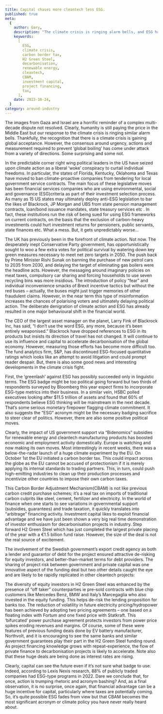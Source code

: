```yaml
---
title: Capital chases more cleantech less ESG.
published: true
meta:
  {
    author: Gary,
    description: "The climate crisis is ringing alarm bells, and ESG has been weaponized. But there is also good news, with the EU launching a carbon border tax and H2 Green Steel completing the largest private placing of the year.",
    keywords:
      [
        ESG,
        climate crisis,
        carbon border tax,
        H2 Green Steel,
        decarbonisation,
        renewable energy,
        cleantech,
        CBAM,
        investment capital,
        project financing,
        tax,
      ],
    date: 2023-10-24,
  }
category: around-industry
---
```


The images from Gaza and Israel are a horrific reminder of a complex multi-decade dispute not resolved. Clearly, humanity is still paying the price in the Middle East but our response to the climate crisis is ringing similar alarm bells. Thankfully, the recognition that there is a climate crisis is gaining global acceptance. However, the consensus around urgency, actions and measurement required to prevent ‘global boiling’ has come under attack from a variety of directions. Some surprising and some not.

In the predictable corner right wing political leaders in the US have seized upon climate action as a liberal ‘woke’ conspiracy to curtail individual freedoms. In particular, the states of Florida, Kentucky, Oklahoma and Texas have moved to ban climate-proactive companies from tendering for local government service contracts. The main focus of these legislative moves has been financial services companies who are using environmental, social and governance (ESG)criteria as part of their investment selection process. As many as 15 US states may ultimately deploy anti-ESG legislation to bar the likes of Blackrock, JP Morgan and UBS from state pension management contracts, loan/bond issuance mandates, state treasury services etc . In fact, these institutions run the risk of being sued for using ESG frameworks on current contracts, on the basis that the exclusion of carbon-heavy investments could hurt investment returns for pensioners, public servants, state finances etc. What a mess. But, it gets unpredictably worse…

The UK has previously been in the forefront of climate action. Not now. The desperately inept Conservative Party government, has opportunistically sought to woo a few extra votes for political survival by watering down key green measures necessary to meet net zero targets in 2050. The push back by Prime Minister Rishi Sunak on banning the purchase of new petrol cars to 2035 from 2030, and delaying the target of eliminating gas boilers were the headline acts. However, the messaging around imaginary policies on meat taxes, compulsory car sharing and forcing households to use seven recycling bins was more insidious. The introduction of policy “fear” and individual inconvenience smacks of Brexit incentive tactics but without the red buses – actually, the buses might just trigger memories of other fraudulent claims. However, in the near term this type of misinformation increases the chances of polarising voters and ultimately delaying political action. The deliberate denigration of climate action and ESG has already resulted in one major behavioural shift in the financial world.

The CEO of the largest asset manager on the planet, Larry Fink of Blackrock Inc, has said, “I don’t use the word ESG, any more, because it’s been entirely weaponised.” Blackrock have dropped references to ESG in its products but insists its direction of travel has not changed. It will continue to use its influence and capital to accelerate decarbonisation of the global economy. However, measuring those efforts has become more difficult too. The fund analytics firm, S&P, has discontinued ESG-focused quantitative ratings which looks like an attempt to avoid litigation and could prompt reader despair. But, there is also some good news and interesting developments in the climate crisis fight.

First, the ‘greenlash’ against ESG has possibly succeeded only in linguistic terms. The ESG badge might be too political going forward but two thirds of respondents surveyed by Bloomberg this year expect firms to incorporate ESG-type metrics into their business. In a similar vein, HSBC polled executives looking after $11.5 trillion of assets and found that 60% of respondents believe ESG thinking will be mainstream in the next decade. That’s some serious monetary firepower flagging climate commitment. It also suggests the “ESG” acronym might be the necessary badging sacrifice to steer clear of politics. However, there are also some positive political moves.

Clearly, the impact of US government support via “Bidenomics” subsidies for renewable energy and cleantech manufacturing products has boosted economic and employment activity domestically. Europe is watching and now making its own moves. Most interestingly in recent weeks, there was a below-the-radar launch of a huge climate experiment by the EU. On October 1st the EU initiated a carbon border tax. This could impact across the globe as the EU cannot be accused of protectionism if it is merely applying its internal standards to trading partners. This, in turn, could push high-emitting industries to clean up their production processes and incentivize other countries to impose their own carbon taxes.

This Carbon Border Adjustment Mechanism(CBAM) is not like previous carbon credit purchase schemes; it’s a real tax on imports of traditional carbon culprits like steel, cement, fertilizer and electricity. In the world of finance when one starts to see variations in governmental support (subsidies, guarantees) and trade taxation, it quickly translates into “arbitrage” financing activity. Investment capital likes to exploit financial advantage and we have just been shown a very big real time demonstration of investor enthusiasm for decarbonisation projects in industry. Step forward H2 Green Steel which has just completed the largest private placing of the year with a €1.5 billion fund raise. However, the size of the deal is not the real source of excitement.

The involvement of the Swedish government’s export credit agency as both a lender and guarantor of debt for the project ensured attractive de-risking for equity investors, and better-than-market terms for debt providers. The sharing of project risk between government and private capital was one innovative aspect of the funding deal but two other details caught the eye and are likely to be rapidly replicated in other cleantech projects:

The diversity of equity investors in H2 Green Steel was enhanced by the presence of “off taker” counterparties ie pre-sold contracts with blue chip customers like Mercedes Benz, BMW and Italy’s Marcegaglia who also invested in the equity funding. This helps de-risk the lending proposition for banks too.
The reduction of volatility in future electricity pricing/hydropower has been achieved by adopting two pricing agreements – one based on a floating index with Fortum and one fixed price with Statkraft. This ‘bifurcated’ power purchase agreement protects investors from power price spikes eroding revenues and margins.
Of course, some of these were features of previous funding deals done by EV battery manufacturer, Northvolt, and it is encouraging to see the same banks and similar government guarantees play their part in the H2 Green Steel funding round. As project financing knowledge grows with repeat-experience, the flow of private finance to decarbonisation projects is likely to accelerate. Note also that these huge deals are being done as interest rates are rising.

Clearly, capital can see the future even if it’s not sure what badge to use. Indeed, according to Lexis Nexis research, 88% of publicly traded companies had ESG-type programs in 2022. Dare we conclude that, for once, action is trumping rhetoric and acronym bashing? And, as a final observation, it is no surprise, once again, that financial advantage can be a huge incentive for capital, particularly where taxes are potentially coming. So, it’s quite possible ESG fades from view but that CBAM becomes the most significant acronym or climate policy you have never really heard about.
